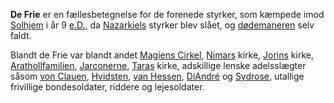 {{title:De Frie}}
{{author:Laura Holmegaard}}
{{timestamp:2009-11-01T15:19:16Z}}
{{copyright:De Frie}}
'''De Frie''' er en fællesbetegnelse for de forenede styrker, som kæmpede imod [[Solhjem]] i år 9 [[e.D.]], da [[Nazarkiel|Nazarkiels]] styrker blev slået, og [[dødemaner|dødemaneren]] selv faldt.

Blandt de Frie var blandt andet [[Magiens Cirkel]], [[Nimar|Nimars]] kirke, [[Jorin|Jorins]] kirke, [[Aratholl]]familien, [[Jarconerne]], [[Tara|Taras]] kirke, adskillige lenske adelsslægter såsom [[von Clauen]], [[Hvidsten]], [[van Hessen]], [[DiAndré]] og [[Sydrose]], utallige frivillige bondesoldater, riddere og lejesoldater.